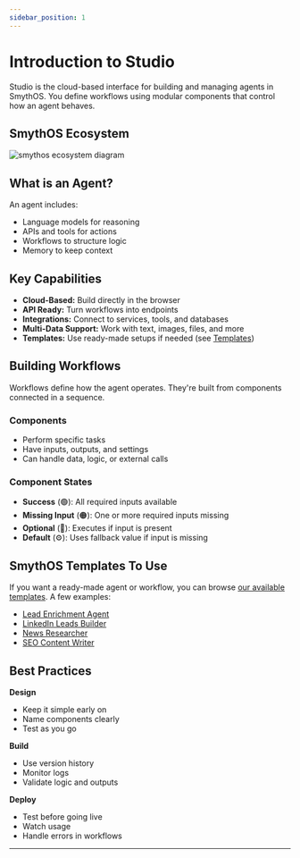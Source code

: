 ```yaml
---
sidebar_position: 1
---
```


# Introduction to Studio

Studio is the cloud-based interface for building and managing agents in SmythOS. You define workflows using modular components that control how an agent behaves.

## SmythOS Ecosystem

<Image src="/img/ecosystem/smythos-eco-1.png" alt="smythos ecosystem diagram" />

## What is an Agent?

An agent includes:

-  Language models for reasoning  
-  APIs and tools for actions  
-  Workflows to structure logic  
-  Memory to keep context

## Key Capabilities

- **Cloud-Based:** Build directly in the browser  
- **API Ready:** Turn workflows into endpoints  
- **Integrations:** Connect to services, tools, and databases  
- **Multi-Data Support:** Work with text, images, files, and more  
- **Templates:** Use ready-made setups if needed (see [Templates](#))  

## Building Workflows

Workflows define how the agent operates. They're built from components connected in a sequence.

### Components

-  Perform specific tasks  
-  Have inputs, outputs, and settings  
-  Can handle data, logic, or external calls

### Component States

-  **Success** (🟢): All required inputs available  
-  **Missing Input** (🟠): One or more required inputs missing  
-  **Optional** (🔵): Executes if input is present  
-  **Default** (⚙️): Uses fallback value if input is missing  

<Arcade src="https://demo.arcade.software/I7zvsF8kvMTOtfvP9AqI?embed&embed_mobile=tab&embed_desktop=inline&show_copy_link=true" title="Input & Outputs | SmythOS" />

## SmythOS Templates To Use

If you want a ready-made agent or workflow, you can browse [our available templates](../agent-templates/overview). A few examples:

- [Lead Enrichment Agent](../agent-templates/lead-enrichment-agent/guide)  
- [LinkedIn Leads Builder](../agent-templates/linkedin-leads-builder-agent/guide)  
- [News Researcher](../agent-templates/news-research-agent/guide)  
- [SEO Content Writer](../agent-templates/seo-content-writer-agent/guide)  

## Best Practices

**Design**
-  Keep it simple early on  
-  Name components clearly  
-  Test as you go  

**Build**
-  Use version history  
-  Monitor logs  
-  Validate logic and outputs  

**Deploy**
-  Test before going live  
-  Watch usage  
-  Handle errors in workflows

---
